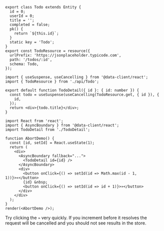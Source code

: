 
<HooksPlayground row>

```tsx title="api/Todo" collapsed
export class Todo extends Entity {
  id = 0;
  userId = 0;
  title = '';
  completed = false;
  pk() {
    return `${this.id}`;
  }
  static key = 'Todo';
}
export const TodoResource = resource({
  urlPrefix: 'https://jsonplaceholder.typicode.com',
  path: '/todos/:id',
  schema: Todo,
});
```

```tsx title="TodoDetail" {5}
import { useSuspense, useCancelling } from '@data-client/react';
import { TodoResource } from './api/Todo';

export default function TodoDetail({ id }: { id: number }) {
  const todo = useSuspense(useCancelling(TodoResource.get, { id }), {
    id,
  });
  return <div>{todo.title}</div>;
}
```

```tsx title="Demo" collapsed
import React from 'react';
import { AsyncBoundary } from '@data-client/react';
import TodoDetail from './TodoDetail';

function AbortDemo() {
  const [id, setId] = React.useState(1);
  return (
    <div>
      <AsyncBoundary fallback="...">
        <TodoDetail id={id} />
      </AsyncBoundary>
      <div>
        <button onClick={() => setId(id => Math.max(id - 1, 1))}>«</button>
        {id} &nbsp;
        <button onClick={() => setId(id => id + 1)}>»</button>
      </div>
    </div>
  );
}
render(<AbortDemo />);
```

</HooksPlayground>

Try clicking the `»` very quickly. If you increment before it resolves the request will be cancelled and you should
not see results in the store.
